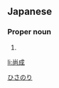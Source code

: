 ==Japanese==
{{ja-kanjitab|尚|成}}

===Proper noun===
{{ja-pos|proper|ひさのり}}

# {{given name|male|lang=ja}}

[[Category:Japanese male given names|ひさのり]]

[[li:尚成]]